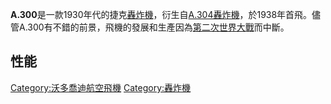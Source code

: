 {{unreferenced|time=2010-11-07T06:37:17+00:00}}
{{Infobox Aircraft
 |name=Aero A.300
 |image= FILE:Aero A-300.jpg
 |caption=
 |type=[[轟炸機|轟炸機]]
 |manufacturer=[[沃多喬迪航空|沃多喬迪航空]]
 |designer=
 |first flight=1938年
 |introduced=
 |retired=
 |status=
 |primary user=[[捷克空軍|捷克空軍]]
 |more users=
 |produced=
 |number built=
 |unit cost=
 |variants with their own articles=
 |developed from= [[A.304轟炸機|A.304轟炸機]]
}}

'''A.300'''是一款1930年代的捷克[[轟炸機|轟炸機]]，衍生自[[A.304轟炸機|A.304轟炸機]]，於1938年首飛。儘管A.300有不錯的前景，飛機的發展和生產因為[[第二次世界大戰|第二次世界大戰]]而中斷。

==性能==
{{aircraft specifications
|ref=
|crew=3人
|capacity=
|length main=13.50 米
|length alt=44 尺 3 寸
|span main=19.20 米
|span alt=63 尺
|height main= 3.4米
|height alt= 11 尺 2 寸
|area main=46 米²
|area alt=495 尺²
|empty weight main=3,955 公斤
|empty weight alt=8,721 磅
|max takeoff weight main=  6,040 公斤
|max takeoff weight alt= 13,318 磅
|engine (prop)= Bristol Mercury IX
|type of prop= 9-氣缸 星形發動機
|number of props=2
|power main=818 hp
|power alt=610 kW
|max speed main=470 公里/時
|max speed alt= 294 英里
|range main= 900公里
|range alt= 563英里
|ceiling main=8,300 米
|ceiling alt=27,224 尺
|climb rate main=
|climb rate alt=
|loading main=<!--  kg/m² -->
|loading alt=<!--  lb/ft² -->
|power/mass main=<!--  W/kg -->
|power/mass alt=<!--  hp/lb -->
|armament=
* 1 × 7.92 mm ZB-30 機槍 （前方）
* 1 × 7.92 mm ZB-30 機槍 （背部）
* 1 × 7.92 mm ZB-30 機槍 （腹部）
* 最多 1,000 kg (2,200 lb) 炸彈
|avionics=

}}

[[Category:沃多喬迪航空飛機|Category:沃多喬迪航空飛機]]
[[Category:轟炸機|Category:轟炸機]]